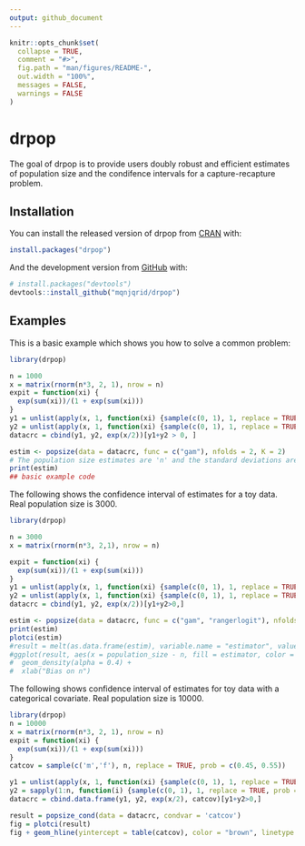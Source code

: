 ```yaml
---
output: github_document
---
```


<!-- README.md is generated from README.Rmd. Please edit that file -->

```r
knitr::opts_chunk$set(
  collapse = TRUE,
  comment = "#>",
  fig.path = "man/figures/README-",
  out.width = "100%",
  messages = FALSE,
  warnings = FALSE
)
```

# drpop

<!-- badges: start -->
<!-- badges: end -->

The goal of drpop is to provide users doubly robust and efficient estimates of population size and the condifence intervals for a capture-recapture problem.

## Installation

You can install the released version of drpop from [CRAN](https://CRAN.R-project.org) with:

``` r
install.packages("drpop")
```

And the development version from [GitHub](https://github.com/) with:

``` r
# install.packages("devtools")
devtools::install_github("mqnjqrid/drpop")
```
## Examples

This is a basic example which shows you how to solve a common problem:

```r
library(drpop)

n = 1000
x = matrix(rnorm(n*3, 2, 1), nrow = n)
expit = function(xi) {
  exp(sum(xi))/(1 + exp(sum(xi)))
}
y1 = unlist(apply(x, 1, function(xi) {sample(c(0, 1), 1, replace = TRUE, prob = c(1 - expit(-0.6 + 0.4*xi), expit(-0.6 + 0.4*xi)))}))
y2 = unlist(apply(x, 1, function(xi) {sample(c(0, 1), 1, replace = TRUE, prob = c(1 - expit(-0.6 + 0.3*xi), expit(-0.6 + 0.3*xi)))}))
datacrc = cbind(y1, y2, exp(x/2))[y1+y2 > 0, ]

estim <- popsize(data = datacrc, func = c("gam"), nfolds = 2, K = 2)
# The population size estimates are 'n' and the standard deviations are 'sigman'
print(estim)
## basic example code
```

The following shows the confidence interval of estimates for a toy data. Real population size is 3000.

```r
library(drpop)

n = 3000
x = matrix(rnorm(n*3, 2,1), nrow = n)

expit = function(xi) {
  exp(sum(xi))/(1 + exp(sum(xi)))
}
y1 = unlist(apply(x, 1, function(xi) {sample(c(0, 1), 1, replace = TRUE, prob = c(1 - expit(-0.6 + 0.4*xi), expit(-0.6 + 0.4*xi)))}))
y2 = unlist(apply(x, 1, function(xi) {sample(c(0, 1), 1, replace = TRUE, prob = c(1 - expit(-0.6 + 0.3*xi), expit(-0.6 + 0.3*xi)))}))
datacrc = cbind(y1, y2, exp(x/2))[y1+y2>0,]

estim <- popsize(data = datacrc, func = c("gam", "rangerlogit"), nfolds = 2, margin = 0.01)
print(estim)
plotci(estim)
#result = melt(as.data.frame(estim), variable.name = "estimator", value.name = "population_size")
#ggplot(result, aes(x = population_size - n, fill = estimator, color = estimator)) +
#  geom_density(alpha = 0.4) +
#  xlab("Bias on n")

```

The following shows confidence interval of estimates for toy data with a categorical covariate. Real population size is 10000.
```r
library(drpop)
n = 10000
x = matrix(rnorm(n*3, 2, 1), nrow = n)
expit = function(xi) {
  exp(sum(xi))/(1 + exp(sum(xi)))
}
catcov = sample(c('m','f'), n, replace = TRUE, prob = c(0.45, 0.55))

y1 = unlist(apply(x, 1, function(xi) {sample(c(0, 1), 1, replace = TRUE, prob = c(1 - expit(-0.6 + 0.4*xi), expit(-0.6 + 0.4*xi)))}))
y2 = sapply(1:n, function(i) {sample(c(0, 1), 1, replace = TRUE, prob = c(1 - expit(-0.6 + 0.3*(catcov[i] == 'm') + 0.3*x[i,]), expit(-0.6 + 0.3*(catcov[i] == 'm') + 0.3*x[i,])))})
datacrc = cbind.data.frame(y1, y2, exp(x/2), catcov)[y1+y2>0,]

result = popsize_cond(data = datacrc, condvar = 'catcov')
fig = plotci(result)
fig + geom_hline(yintercept = table(catcov), color = "brown", linetype = "dashed")

```
